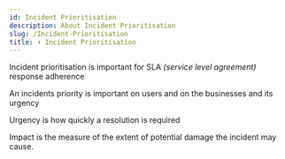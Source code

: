```yaml
---
id: Incident Prioritisation
description: About Incident Prioritisation
slug: /Incident-Prioritisation
title: ⬆️ Incident Prioritisation
---
```



Incident prioritisation is important for SLA *(service level agreement)* response adherence

An incidents priority is important on users and on the businesses and its urgency

Urgency is how quickly a resolution is required

Impact is the measure of the extent of potential damage the incident may cause.
